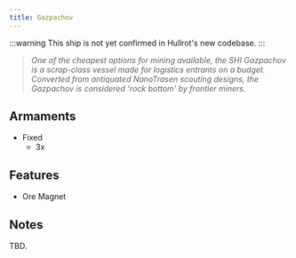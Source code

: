 ```yaml
---
title: Gazpachov
---
```



:::warning
This ship is not yet confirmed in Hullrot's new codebase.
:::

> *One of the cheapest options for mining available, the SHI Gazpachov is a scrap-class vessel made for logistics entrants on a budget. Converted from antiquated NanoTrasen scouting designs, the Gazpachov is considered 'rock bottom' by frontier miners.*


## Armaments

* Fixed
    * 3x <ShipWeapon weaponID="ShuttleGunExhumer" />


## Features

* Ore Magnet


## Notes

TBD.